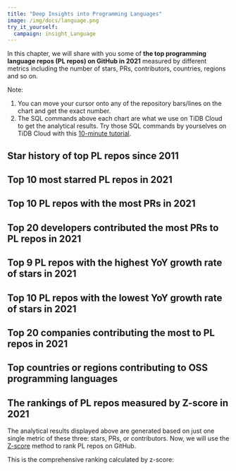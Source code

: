 ```yaml
---
title: "Deep Insights into Programming Languages"
image: /img/docs/language.png
try_it_yourself:
  campaign: insight_Language
---
```



In this chapter, we will share with you some of **the top programming language repos (PL repos) on GitHub in 2021** measured by different metrics including the number of stars, PRs, contributors, countries, regions and so on. 

Note: 

1. You can move your cursor onto any of the repository bars/lines on the chart and get the exact number. 
2. The SQL commands above each chart are what we use on TiDB Cloud to get the analytical results. Try those SQL commands by yourselves on TiDB Cloud with this [10-minute tutorial](/blog/try-it-yourself/).


## Star history of top PL repos since 2011

<CommonChart
  chart='dynamic-stars'
  category='archive-2021-top10-star-racing'
  formatSql={false}
  repo='programming_language_repos'
/>

## Top 10 most starred PL repos in 2021

<CommonChart
  chart='barchart'
  category='archive-2021-top10-by-stars'
  n={10}
  formatSql={false}
  categoryIndex='repo_name'
  valueIndex='stars'
  seriesName='Stars'
  repo='programming_language_repos'
/>

## Top 10 PL repos with the most PRs in 2021

<CommonChart
  chart='barchart'
  category='archive-2021-top10-by-prs'
  n={20}
  formatSql={false}
  categoryIndex='repo_name'
  valueIndex='num'
  seriesName='PRs'
  repo='programming_language_repos'
/>

## Top 20 developers contributed the most PRs to PL repos in 2021

<CommonChart
  chart='barchart'
  category='archive-2021-top20-by-developers'
  formatSql={false}
  categoryIndex='actor_login'
  valueIndex='pr_count'
  categoryType='owner'
  seriesName='PRs'
  repo='programming_language_repos'
/>

## Top 9 PL repos with the highest YoY growth rate of stars in 2021

<CommonChart
  chart='yoychart'
  category='archive-2021-top20-by-stars-yoy'
  formatSql={false}
  repo='programming_language_repos'
/>

## Top 10 PL repos with the lowest YoY growth rate of stars in 2021

<CommonChart
  chart='yoychart'
  category='archive-2021-bottom10-by-yoy'
  formatSql={false}
  repo='programming_language_repos'
/>

## Top 20 companies contributing the most to PL repos in 2021

<CommonChart
  chart='barchart'
  category='archive-2021-top20-by-companies'
  formatSql={false}
  categoryIndex='company'
  valueIndex='users_count'
  seriesName='Contributors'
  categoryType={false}
  repo='programming_language_repos'
/>

## Top countries or regions contributing to OSS programming languages

<CommonChart
  chart='worldmapchart'
  category='archive-2021-top10-by-regions'
  formatSql={false}
  categoryIndex='country_code'
  valueIndex='users_count'
  seriesName='Contributors'
  repo='programming_language_repos'
/>

## The rankings of PL repos measured by Z-score in 2021

The analytical results displayed above are generated based on just one single metric of these three: stars, PRs, or contributors. Now, we will use the [Z-score](https://en.wikipedia.org/wiki/Standard_score) method to rank PL repos on GitHub.

This is the comprehensive ranking calculated by z-score:

<CommonChart
  chart='zscorechart'
  category='archive-2021-archive-ranking'
  formatSql={false}
  repo='programming_language_repos'
/>
